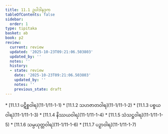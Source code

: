 ```yaml
---
title: 11.1 ဥပါဒါနဒုက
tableOfContents: false
sidebar:
  order: 1
type: tipitaka
basket: ab
book: p2
review:
  current: review
  updated: '2025-10-23T09:21:06.503803'
  updated_by: ''
  notes: ''
  history:
  - state: review
    date: '2025-10-23T09:21:06.503803'
    updated_by: ''
    notes: ''
    previous_state: draft
---
```



<ReviewStatus review={frontmatter.review} showDetails={true} />

<HypothesisAnnotation frontmatter={frontmatter} />

<DynamicBreadcrumb />



<TableOfContents book="p2" section="11.1">
* [11.1.1 ပဋိစ္စဝါရ](11-1/11-1-1)
* [11.1.2 သဟဇာတဝါရ](11-1/11-1-2)
* [11.1.3 ပစ္စယဝါရ](11-1/11-1-3)
* [11.1.4 နိဿယဝါရ](11-1/11-1-4)
* [11.1.5 သံသဋ္ဌဝါရ](11-1/11-1-5)
* [11.1.6 သမ္ပယုတ္တဝါရ](11-1/11-1-6)
* [11.1.7 ပဉှာဝါရ](11-1/11-1-7)
</TableOfContents>